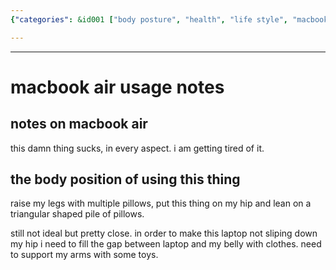 ```yaml
---
{"categories": &id001 ["body posture", "health", "life style", "macbook", "work"], "category": "Product Issues", "date": "2023-12-22 23:52:59", "description": "The user expresses dissatisfaction with the usability and comfort of their MacBook Air, mentioning that they need to use multiple props and pillows for a suitable position and still encounter instability.", "tags": *id001, "title": "macbook air usage notes"}

---
```


------

# macbook air usage notes

## notes on macbook air

this damn thing sucks, in every aspect. i am getting tired of it.

## the body position of using this thing

raise my legs with multiple pillows, put this thing on my hip and lean on a triangular shaped pile of pillows.

still not ideal but pretty close. in order to make this laptop not sliping down my hip i need to fill the gap between laptop and my belly with clothes. need to support my arms with some toys.


